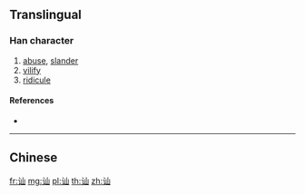 {{character info/new}}
{{also|訕}}
==Translingual==

===Han character===
{{Han char|rn=149|rad=讠|as=03|sn=5|four=|canj=IVU}}

# [[abuse]], [[slander]]
# [[vilify]]
# [[ridicule]]

====References====
* {{Han ref|kx=1188.181|hdz=63941.070|uh=8BAA|ud=35754}}

----

==Chinese==
{{zh-see|訕}}

[[fr:讪]]
[[mg:讪]]
[[pl:讪]]
[[th:讪]]
[[zh:讪]]
